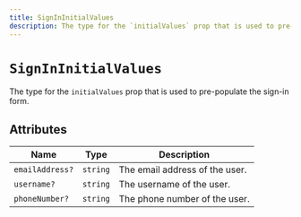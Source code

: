 ```yaml
---
title: SignInInitialValues
description: The type for the `initialValues` prop that is used to pre-populate the sign-in form.
---
```


# `SignInInitialValues`

The type for the `initialValues` prop that is used to pre-populate the sign-in form.

## Attributes

| Name | Type | Description |
| --- | --- | --- |
| `emailAddress?` | `string` | The email address of the user. |
| `username?` | `string` | The username of the user. |
| `phoneNumber?` | `string` | The phone number of the user. |